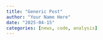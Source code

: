 ```yaml
---
title: "Generic Post"
author: "Your Name Here"
date: "2025-04-15"
categories: [news, code, analysis]
---
```


